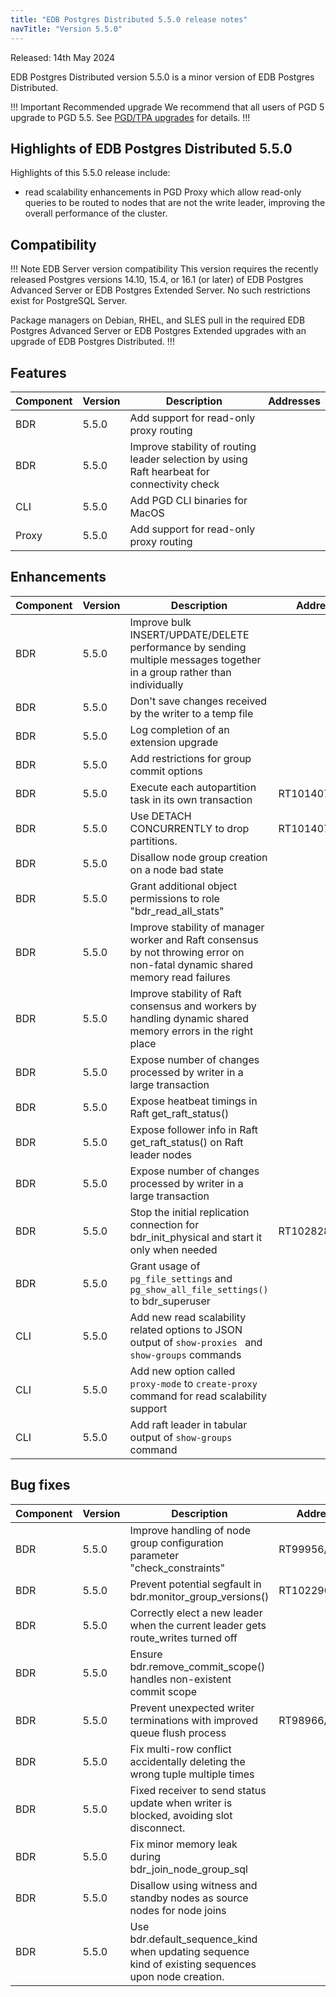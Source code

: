 ```yaml
---
title: "EDB Postgres Distributed 5.5.0 release notes"
navTitle: "Version 5.5.0"
---
```


Released: 14th May 2024

EDB Postgres Distributed version 5.5.0 is a minor version of EDB Postgres Distributed.

!!! Important Recommended upgrade
We recommend that all users of PGD 5 upgrade to PGD 5.5. See [PGD/TPA upgrades](../upgrades/tpa_overview) for details.
!!!


## Highlights of EDB Postgres Distributed 5.5.0

Highlights of this 5.5.0 release include:

* read scalability enhancements in PGD Proxy which allow read-only queries to be routed to nodes that are not the write leader, improving the overall performance of the cluster.

## Compatibility

!!! Note EDB Server version compatibility
This version requires the recently released Postgres versions 14.10, 15.4,
or 16.1 (or later) of EDB Postgres Advanced Server or EDB Postgres Extended
Server. No such restrictions exist for PostgreSQL Server.

Package managers on Debian, RHEL, and SLES pull in the required EDB Postgres
Advanced Server or EDB Postgres Extended upgrades with an upgrade of EDB
Postgres Distributed.
!!!

## Features

| Component | Version | Description                             | Addresses |
|-----------|---------|-----------------------------------------|-----------|
| BDR       | 5.5.0   | Add support for read-only proxy routing |           |
| BDR       | 5.5.0   | Improve stability of routing leader selection by using  Raft hearbeat for connectivity check |           |
| CLI       | 5.5.0   | Add PGD CLI binaries for MacOS          |           |
| Proxy     | 5.5.0   | Add support for read-only proxy routing |           |


## Enhancements

| Component | Version | Description                                                                                                             | Addresses      |
|-----------|---------|-------------------------------------------------------------------------------------------------------------------------|----------------|
| BDR       | 5.5.0   | Improve bulk INSERT/UPDATE/DELETE performance by sending multiple messages together in a group rather than individually |                |
| BDR       | 5.5.0   | Don't save changes received by the writer to a temp file                                                                |                |
| BDR       | 5.5.0   | Log completion of an extension upgrade                                                                                  |                |
| BDR       | 5.5.0   | Add restrictions for group commit options                                                                               |                |
| BDR       | 5.5.0   | Execute each autopartition task in its own transaction                                                                  | RT101407/35476 |
| BDR       | 5.5.0   | Use DETACH CONCURRENTLY to drop partitions.                                                                             | RT101407/35476 |
| BDR       | 5.5.0   | Disallow node group creation on a node bad state                                                                        |                |
| BDR       | 5.5.0   | Grant additional object permissions to role "bdr_read_all_stats"                                                        |                |
| BDR       | 5.5.0   | Improve stability of manager worker and Raft consensus by not throwing error on non-fatal dynamic shared memory read failures             |                |
| BDR       | 5.5.0   | Improve stability of Raft consensus and workers by handling dynamic shared memory errors in the right place             |                |
| BDR       | 5.5.0   | Expose number of changes processed by writer in a large transaction                                                     |                |
| BDR       | 5.5.0   | Expose heatbeat timings in Raft get_raft_status()                                                     |                |
| BDR       | 5.5.0   | Expose follower info in Raft get_raft_status() on Raft leader nodes                                                    |                |
| BDR       | 5.5.0   | Expose number of changes processed by writer in a large transaction                                                     |                |
| BDR       | 5.5.0   | Stop the initial replication connection for bdr_init_physical and start it only when needed                             | RT102828/35305 |
| BDR       | 5.5.0   | Grant usage of `pg_file_settings` and `pg_show_all_file_settings()` to bdr_superuser                                    |                |
| CLI       | 5.5.0   | Add new read scalability related options to JSON output of `show-proxies ` and `show-groups` commands                   |                |
| CLI       | 5.5.0   | Add new option called `proxy-mode` to `create-proxy` command for read scalability support                               |                |
| CLI       | 5.5.0   | Add raft leader in  tabular output of `show-groups` command                                                             |                |


## Bug fixes

| Component | Version | Description                                                                                         | Addresses      |
|-----------|---------|-----------------------------------------------------------------------------------------------------|----------------|
| BDR       | 5.5.0   | Improve handling of node group configuration parameter "check_constraints"                          | RT99956/31896  |
| BDR       | 5.5.0   | Prevent potential segfault in bdr.monitor_group_versions()                                          | RT102290/34051 |
| BDR       | 5.5.0   | Correctly elect a new leader when the current leader gets route_writes turned off                   |                |
| BDR       | 5.5.0   | Ensure bdr.remove_commit_scope() handles non-existent commit scope                                  |                |
| BDR       | 5.5.0   | Prevent unexpected writer terminations with improved queue flush process                            | RT98966/35447  |
| BDR       | 5.5.0   | Fix multi-row conflict accidentally deleting the wrong tuple multiple times                         |                |
| BDR       | 5.5.0   | Fixed receiver to send status update when writer is blocked, avoiding slot disconnect.              |                |
| BDR       | 5.5.0   | Fix minor memory leak during bdr_join_node_group_sql                                                |                |
| BDR       | 5.5.0   | Disallow using witness and standby nodes as source nodes for node joins                             |                |
| BDR       | 5.5.0   | Use bdr.default_sequence_kind when updating sequence kind of existing sequences upon node creation. |                |

